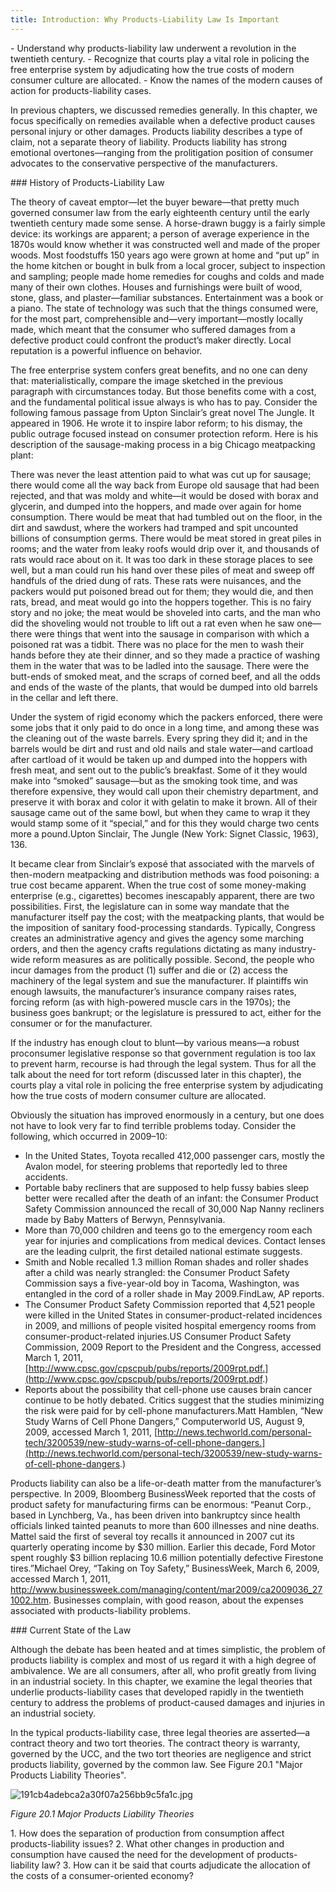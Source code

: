 ```yaml
---
title: Introduction: Why Products-Liability Law Is Important
---
```

<div className="content-chunk" data-subsection-id = "Learning-Objectives-209t">
<info title="LEARNING OBJECTIVES">- Understand why products-liability law underwent a revolution in the twentieth century. - Recognize that courts play a vital role in policing the free enterprise system by adjudicating how the true costs of modern consumer culture are allocated. - Know the names of the modern causes of action for products-liability cases.</info>

In previous chapters, we discussed remedies generally. In this chapter, we focus specifically on remedies available when a defective product causes personal injury or other damages. Products liability describes a type of claim, not a separate theory of liability. Products liability has strong emotional overtones—ranging from the prolitigation position of consumer advocates to the conservative perspective of the manufacturers.
</div>
<div className="content-chunk" data-subsection-id = "History-of-Products-Liability-Law-1-212t">
### History of Products-Liability Law

The theory of caveat emptor—let the buyer beware—that pretty much governed consumer law from the early eighteenth century until the early twentieth century made some sense. A horse-drawn buggy is a fairly simple device: its workings are apparent; a person of average experience in the 1870s would know whether it was constructed well and made of the proper woods. Most foodstuffs 150 years ago were grown at home and “put up” in the home kitchen or bought in bulk from a local grocer, subject to inspection and sampling; people made home remedies for coughs and colds and made many of their own clothes. Houses and furnishings were built of wood, stone, glass, and plaster—familiar substances. Entertainment was a book or a piano. The state of technology was such that the things consumed were, for the most part, comprehensible and—very important—mostly locally made, which meant that the consumer who suffered damages from a defective product could confront the product’s maker directly. Local reputation is a powerful influence on behavior.

The free enterprise system confers great benefits, and no one can deny that: materialistically, compare the image sketched in the previous paragraph with circumstances today. But those benefits come with a cost, and the fundamental political issue always is who has to pay. Consider the following famous passage from Upton Sinclair’s great novel The Jungle. It appeared in 1906. He wrote it to inspire labor reform; to his dismay, the public outrage focused instead on consumer protection reform. Here is his description of the sausage-making process in a big Chicago meatpacking plant:

There was never the least attention paid to what was cut up for sausage; there would come all the way back from Europe old sausage that had been rejected, and that was moldy and white—it would be dosed with borax and glycerin, and dumped into the hoppers, and made over again for home consumption. There would be meat that had tumbled out on the floor, in the dirt and sawdust, where the workers had tramped and spit uncounted billions of consumption germs. There would be meat stored in great piles in rooms; and the water from leaky roofs would drip over it, and thousands of rats would race about on it. It was too dark in these storage places to see well, but a man could run his hand over these piles of meat and sweep off handfuls of the dried dung of rats. These rats were nuisances, and the packers would put poisoned bread out for them; they would die, and then rats, bread, and meat would go into the hoppers together. This is no fairy story and no joke; the meat would be shoveled into carts, and the man who did the shoveling would not trouble to lift out a rat even when he saw one—there were things that went into the sausage in comparison with which a poisoned rat was a tidbit. There was no place for the men to wash their hands before they ate their dinner, and so they made a practice of washing them in the water that was to be ladled into the sausage. There were the butt-ends of smoked meat, and the scraps of corned beef, and all the odds and ends of the waste of the plants, that would be dumped into old barrels in the cellar and left there.

Under the system of rigid economy which the packers enforced, there were some jobs that it only paid to do once in a long time, and among these was the cleaning out of the waste barrels. Every spring they did it; and in the barrels would be dirt and rust and old nails and stale water—and cartload after cartload of it would be taken up and dumped into the hoppers with fresh meat, and sent out to the public’s breakfast. Some of it they would make into “smoked” sausage—but as the smoking took time, and was therefore expensive, they would call upon their chemistry department, and preserve it with borax and color it with gelatin to make it brown. All of their sausage came out of the same bowl, but when they came to wrap it they would stamp some of it “special,” and for this they would charge two cents more a pound.Upton Sinclair, The Jungle (New York: Signet Classic, 1963), 136.

It became clear from Sinclair’s exposé that associated with the marvels of then-modern meatpacking and distribution methods was food poisoning: a true cost became apparent. When the true cost of some money-making enterprise (e.g., cigarettes) becomes inescapably apparent, there are two possibilities. First, the legislature can in some way mandate that the manufacturer itself pay the cost; with the meatpacking plants, that would be the imposition of sanitary food-processing standards. Typically, Congress creates an administrative agency and gives the agency some marching orders, and then the agency crafts regulations dictating as many industry-wide reform measures as are politically possible. Second, the people who incur damages from the product (1) suffer and die or (2) access the machinery of the legal system and sue the manufacturer. If plaintiffs win enough lawsuits, the manufacturer’s insurance company raises rates, forcing reform (as with high-powered muscle cars in the 1970s); the business goes bankrupt; or the legislature is pressured to act, either for the consumer or for the manufacturer.
</div>
<div className="content-chunk" data-subsection-id = "History-of-Products-Liability-Law-2-210t">
If the industry has enough clout to blunt—by various means—a robust proconsumer legislative response so that government regulation is too lax to prevent harm, recourse is had through the legal system. Thus for all the talk about the need for tort reform (discussed later in this chapter), the courts play a vital role in policing the free enterprise system by adjudicating how the true costs of modern consumer culture are allocated.

Obviously the situation has improved enormously in a century, but one does not have to look very far to find terrible problems today. Consider the following, which occurred in 2009–10:

* In the United States, Toyota recalled 412,000 passenger cars, mostly the Avalon model, for steering problems that reportedly led to three accidents.
* Portable baby recliners that are supposed to help fussy babies sleep better were recalled after the death of an infant: the Consumer Product Safety Commission announced the recall of 30,000 Nap Nanny recliners made by Baby Matters of Berwyn, Pennsylvania.
* More than 70,000 children and teens go to the emergency room each year for injuries and complications from medical devices. Contact lenses are the leading culprit, the first detailed national estimate suggests.
* Smith and Noble recalled 1.3 million Roman shades and roller shades after a child was nearly strangled: the Consumer Product Safety Commission says a five-year-old boy in Tacoma, Washington, was entangled in the cord of a roller shade in May 2009.FindLaw, AP reports.
* The Consumer Product Safety Commission reported that 4,521 people were killed in the United States in consumer-product-related incidences in 2009, and millions of people visited hospital emergency rooms from consumer-product-related injuries.US Consumer Product Safety Commission, 2009 Report to the President and the Congress, accessed March 1, 2011, [http://www.cpsc.gov/cpscpub/pubs/reports/2009rpt.pdf.](http://www.cpsc.gov/cpscpub/pubs/reports/2009rpt.pdf.)
* Reports about the possibility that cell-phone use causes brain cancer continue to be hotly debated. Critics suggest that the studies minimizing the risk were paid for by cell-phone manufacturers.Matt Hamblen, “New Study Warns of Cell Phone Dangers,” Computerworld US, August 9, 2009, accessed March 1, 2011, [http://news.techworld.com/personal-tech/3200539/new-study-warns-of-cell-phone-dangers.](http://news.techworld.com/personal-tech/3200539/new-study-warns-of-cell-phone-dangers.)

Products liability can also be a life-or-death matter from the manufacturer’s perspective. In 2009, Bloomberg BusinessWeek reported that the costs of product safety for manufacturing firms can be enormous: “Peanut Corp., based in Lynchberg, Va., has been driven into bankruptcy since health officials linked tainted peanuts to more than 600 illnesses and nine deaths. Mattel said the first of several toy recalls it announced in 2007 cut its quarterly operating income by $30 million. Earlier this decade, Ford Motor spent roughly $3 billion replacing 10.6 million potentially defective Firestone tires.”Michael Orey, “Taking on Toy Safety,” BusinessWeek, March 6, 2009, accessed March 1, 2011, http://www.businessweek.com/managing/content/mar2009/ca2009036_271002.htm. Businesses complain, with good reason, about the expenses associated with products-liability problems.
</div>
<div className="content-chunk" data-subsection-id = "Current-State-of-the-Law-211t">
### Current State of the Law

Although the debate has been heated and at times simplistic, the problem of products liability is complex and most of us regard it with a high degree of ambivalence. We are all consumers, after all, who profit greatly from living in an industrial society. In this chapter, we examine the legal theories that underlie products-liability cases that developed rapidly in the twentieth century to address the problems of product-caused damages and injuries in an industrial society.

In the typical products-liability case, three legal theories are asserted—a contract theory and two tort theories. The contract theory is warranty, governed by the UCC, and the two tort theories are negligence and strict products liability, governed by the common law. See Figure 20.1 "Major Products Liability Theories".

![191cb4adebca2a30f07a256bb9c5fa1c.jpg](https://nbjrajrmujlgxmcvqsge.supabase.co/storage/v1/object/public/strapi/files/191cb4adebca2a30f07a256bb9c5fa1c.jpg-b56833bd2aec9afbb301def867dfc0fa.jpg)

_Figure 20.1 Major Products Liability Theories_
</div>
<div className="content-chunk" data-subsection-id = "Exercises-213t">
<callout>1. How does the separation of production from consumption affect products-liability issues? 2. What other changes in production and consumption have caused the need for the development of products-liability law? 3. How can it be said that courts adjudicate the allocation of the costs of a consumer-oriented economy?</callout>
</div>
